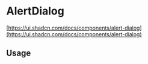 
<Meta of={AlertDialogStories} />

# AlertDialog

[https://ui.shadcn.com/docs/components/alert-dialog](https://ui.shadcn.com/docs/components/alert-dialog)

<Canvas of={AlertDialogStories.Default} />

## Usage

```jsx
import {
  AlertDialog,
  AlertDialogAction,
  AlertDialogCancel,
  AlertDialogContent,
  AlertDialogDescription,
  AlertDialogFooter,
  AlertDialogHeader,
  AlertDialogTitle,
  AlertDialogTrigger
} from '@sozialhelden/ui';

export function App() {
  return (
    <AlertDialog>
      <AlertDialogTrigger>Open</AlertDialogTrigger>
      <AlertDialogContent>
        <AlertDialogHeader>
          <AlertDialogTitle>Are you absolutely sure?</AlertDialogTitle>
          <AlertDialogDescription>
            This action cannot be undone. This will permanently delete your account
            and remove your data from our servers.
          </AlertDialogDescription>
        </AlertDialogHeader>
        <AlertDialogFooter>
          <AlertDialogCancel>Cancel</AlertDialogCancel>
          <AlertDialogAction>Continue</AlertDialogAction>
        </AlertDialogFooter>
      </AlertDialogContent>
    </AlertDialog>
  );
}
```
